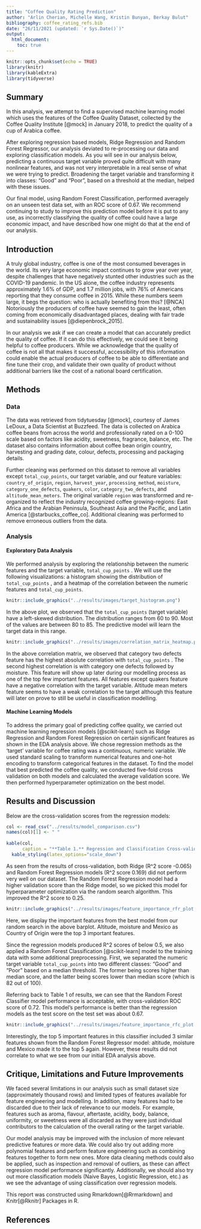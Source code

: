 ```yaml
---
title: "Coffee Quality Rating Prediction"
author: "Arlin Cherian, Michelle Wang, Kristin Bunyan, Berkay Bulut"
bibliography: coffee_rating_refs.bib
date: "26/11/2021 (updated: `r Sys.Date()`)" 
output: 
  html_document:
    toc: true
---
```


```r
knitr::opts_chunk$set(echo = TRUE)
library(knitr)
library(kableExtra)
library(tidyverse)
```

## Summary

In this analysis, we attempt to find a supervised machine learning model which uses the features of the Coffee Quality Dataset, collected by the Coffee Quality Institute [@mock] in January 2018, to predict the quality of a cup of Arabica coffee.

After exploring regression based models, Ridge Regression and Random Forest Regressor, our analysis deviated to re-processing our data and exploring classification models. As you will see in our analysis below, predicting a continuous target variable proved quite difficult with many nonlinear features, and was not very interpretable in a real sense of what we were trying to predict. Broadening the target variable and transforming it into classes: "Good" and "Poor", based on a threshold at the median, helped with these issues.

Our final model, using Random Forest Classification, performed averagely on an unseen test data set, with an ROC score of 0.67. We recommend continuing to study to improve this prediction model before it is put to any use, as incorrectly classifying the quality of coffee could have a large economic impact, and have described how one might do that at the end of our analysis.

## Introduction

A truly global industry, coffee is one of the most consumed beverages in the world. Its very large economic impact continues to grow year over year, despite challenges that have negatively stunted other industries such as the COVID-19 pandemic. In the US alone, the coffee industry represents approximately 1.6% of GDP, and 1.7 million jobs, with 76% of Americans reporting that they consume coffee in 2015. While these numbers seem large, it begs the question: who is actually benefiting from this? [@NCA] Notoriously the producers of coffee have seemed to gain the least, often coming from economically disadvantaged places, dealing with fair trade and sustainability issues [@diepenbrock_2015].

In our analysis we ask if we can create a model that can accurately predict the quality of coffee. If it can do this effectively, we could see it being helpful to coffee producers. While we acknowledge that the quality of coffee is not all that makes it successful, accessibility of this information could enable the actual producers of coffee to be able to differentiate and fine tune their crop, and validate their own quality of product without additional barriers like the cost of a national board certification.

## Methods

### Data

The data was retrieved from tidytuesday [@mock], courtesy of James LeDoux, a Data Scientist at Buzzfeed. The data is collected on Arabica coffee beans from across the world and professionally rated on a 0-100 scale based on factors like acidity, sweetness, fragrance, balance, etc. The dataset also contains information about coffee bean origin country, harvesting and grading date, colour, defects, processing and packaging details.

Further cleaning was performed on this dataset to remove all variables except `total_cup_points`, our target variable, and our feature variables: `country_of_origin`, `region`, `harvest_year`, `processing_method`, `moisture`, `category_one_defects`, `quakers`, `color`, `category_two_defects`, and `altitude_mean_meters`. The original variable `region` was transformed and re-organized to reflect the industry recognized coffee growing-regions: East Africa and the Arabian Peninsula, Southeast Asia and the Pacific, and Latin America [@starbucks_coffee_co]. Additional cleaning was performed to remove erroneous outliers from the data.

### Analysis

#### Exploratory Data Analysis

We performed analysis by exploring the relationship between the numeric features and the target variable, `total_cup_points` . We will use the following visualizations: a histogram showing the distribution of `total_cup_points` , and a heatmap of the correlation between the numeric features and `total_cup_points`.

```r
knitr::include_graphics("../results/images/target_histogram.png")
```

In the above plot, we observed that the `total_cup_points` (target variable) have a left-skewed distribution. The distribution ranges from 60 to 90. Most of the values are between 80 to 85. The predictive model will learn the target data in this range.

```r
knitr::include_graphics("../results/images/correlation_matrix_heatmap.png")
```

In the above correlation matrix, we observed that category two defects feature has the highest absolute correlation with `total_cup_points` . The second highest correlation is with category one defects followed by moisture. This feature will show up later during our modelling process as one of the top few important features. All features except quakers feature have a negative correlation with the target variable. Altitude mean meters feature seems to have a weak correlation to the target although this feature will later on prove to still be useful in classification modelling.

#### Machine Learning Models

To address the primary goal of predicting coffee quality, we carried out machine learning regression models [@scikit-learn] such as Ridge Regression and Random Forest Regression on certain significant features as shown in the EDA analysis above. We chose regression methods as the 'target' variable for coffee rating was a continuous, numeric variable. We used standard scaling to transform numerical features and one-hot encoding to transform categorical features in the dataset. To find the model that best predicted the coffee quality, we conducted five-fold cross validation on both models and calculated the average validation score. We then performed hyperparameter optimization on the best model.

## Results and Discussion

Below are the cross-validation scores from the regression models:

```r
col <- read_csv("../results/model_comparison.csv")
names(col)[1] <- " "
  
kable(col,
      caption = "**Table 1.** Regression and Classification Cross-validation Results.") %>%
  kable_styling(latex_options="scale_down")
```

As seen from the results of cross-validation, both Ridge (R\^2 score -0.065) and Random Forest Regression models (R\^2 score 0.169) did not perform very well on our dataset. The Random Forest Regression model had a higher validation score than the Ridge model, so we picked this model for hyperparameter optimization via the random search algorithm. This improved the R\^2 score to 0.25.

```r
knitr::include_graphics("../results/images/feature_importance_rfr_plot.png")
```

Here, we display the important features from the best model from our random search in the above barplot. Altitude, moisture and Mexico as Country of Origin were the top 3 important features.

Since the regression models produced R\^2 scores of below 0.5, we also applied a Random Forest Classification [@scikit-learn] model to the training data with some additional preprocessing. First, we separated the numeric target variable `total_cup_points` into two different classes: "Good" and "Poor" based on a median threshold. The former being scores higher than median score, and the latter being scores lower than median score (which is 82 out of 100).

Referring back to Table 1 of results, we can see that the Random Forest Classifier model performance is acceptable, with cross-validation ROC score of 0.72. This model's performance is better than the regression models as the test score on the test set was about 0.67.

```r
knitr::include_graphics("../results/images/feature_importance_rfc_plot.png")
```

Interestingly, the top 5 important features in this classifier included 3 similar features shown from the Random Forest Regressor model: altitude, moisture and Mexico made it to the top 5 again. However, these results did not correlate to what we see from our initial EDA analysis above.

## Critique, Limitations and Future Improvements

We faced several limitations in our analysis such as small dataset size (approximately thousand rows) and limited types of features available for feature engineering and modelling. In addition, many features had to be discarded due to their lack of relevance to our models. For example, features such as aroma, flavour, aftertaste, acidity, body, balance, uniformity, or sweetness were all discarded as they were just individual contributors to the calculation of the overall rating or the target variable.

Our model analysis may be improved with the inclusion of more relevant predictive features or more data. We could also try out adding more polynomial features and perform feature engineering such as combining features together to form new ones. More data cleaning methods could also be applied, such as inspection and removal of outliers, as these can affect regression model performance significantly. Additionally, we should also try out more classification models (Naive Bayes, Logistic Regression, etc.) as we see the advantage of using classification over regression models.

This report was constructed using Rmarkdown[@Rrmarkdown] and Knitr[@Rknitr] Packages in R.

## References
